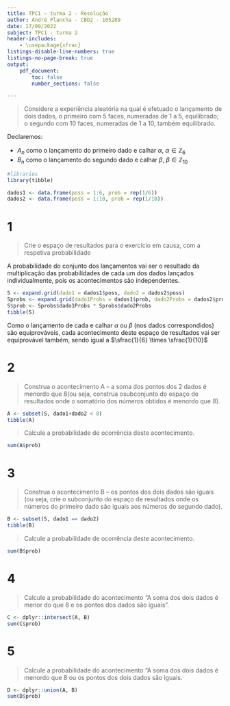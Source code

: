 ```yaml
---
title: TPC1 – turma 2 - Resolução
author: André Plancha - CBD2 - 105289
date: 17/09/2022
subject: TPC1 - turma 2
header-includes:
    - \usepackage{xfrac}
listings-disable-line-numbers: true
listings-no-page-break: true
output:
    pdf_document:
        toc: false
        number_sections: false

---
```


> Considere a experiência aleatória na qual é efetuado o lançamento de dois dados, o primeiro com 5 faces, numeradas de 1 a 5, equilibrado; o segundo com 10 faces, numeradas de 1 a 10, também equilibrado.

Declaremos:

* $A_n$ como o lançamento do primeiro dado e calhar $\alpha$, $\alpha \in \mathbb{Z}_6$
* $B_n$ como o lançamento do segundo dado e calhar $\beta$, $\beta \in \mathbb{Z}_{10}$
```r
#libraries
library(tibble)

dados1 <- data.frame(poss = 1:6, prob = rep(1/6))
dados2 <- data.frame(poss = 1:10, prob = rep(1/10))
```

# 1
> Crie o espaço de resultados para o exercício em causa, com a respetiva probabilidade

A probabilidade do conjunto dos lançamentos vai ser o resultado da multiplicação das probabilidades de cada um dos dados lançados individualmente, pois os acontecimentos são independentes.
```r
S <- expand.grid(dado1 = dados1$poss, dado2 = dados2$poss)
Sprobs <- expand.grid(dado1Probs = dados1$prob, dado2Probs = dados2$prob)
S$prob <- Sprobs$dado1Probs * Sprobs$dado2Probs
tibble(S)
```
Como o lançamento de cada e calhar $\alpha$ ou $\beta$ (nos dados correspondidos) são equiprováveis, cada acontecimento deste espaço de resultados vai ser equiprovável também, sendo igual a $\sfrac{1}{6} \times \sfrac{1}{10}$

# 2
> Construa o acontecimento A – a soma dos pontos dos 2 dados é menordo que 8(ou seja, construa osubconjunto do espaço de resultados onde o somatório dos números obtidos é menordo que 8).
```r
A <- subset(S, dado1+dado2 < 8)
tibble(A)
```

> Calcule a probabilidade de ocorrência deste acontecimento.

```r
sum(A$prob)
```

# 3
> Construa o acontecimento B – os pontos dos dois dados são iguais (ou seja, crie o subconjunto do espaço de resultados onde os números do primeiro dado são iguais aos números do segundo dado).

```r
B <- subset(S, dado1 == dado2)
tibble(B)
```

> Calcule a probabilidade de ocorrência deste acontecimento.

```r
sum(B$prob)
```

# 4
> Calcule a probabilidade do acontecimento “A soma dos dois dados é menor do que 8 e os pontos dos dados são iguais”.
```r
C <- dplyr::intersect(A, B)
sum(C$prob)
```
# 5
> Calcule a probabilidade do acontecimento “A soma dos dois dados é menordo que 8 ou os pontos dos dois dados são iguais.
```r
D <- dplyr::union(A, B)
sum(D$prob)
```